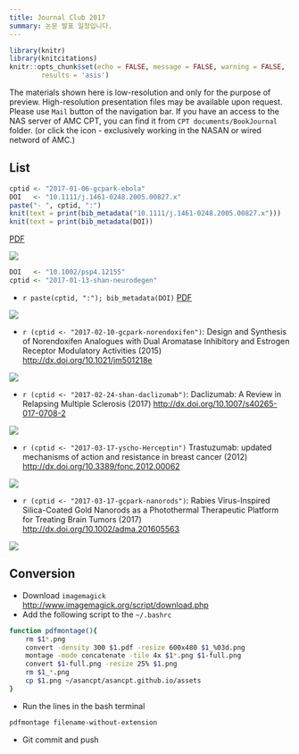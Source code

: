 ```yaml
---
title: Journal Club 2017
summary: 논문 발표 일정입니다.
---
```


```r
library(knitr)
library(knitcitations)
knitr::opts_chunk$set(echo = FALSE, message = FALSE, warning = FALSE,
        results = 'asis')
```

The materials shown here is low-resolution and only for the purpose of preview. 
High-resolution presentation files may be available upon request. Please use `Mail` button of the navigation bar.
If you have an access to the NAS server of AMC CPT, you can find it from `CPT documents/BookJournal` folder. (or click the <i class="fa fa-file-pdf-o"></i> icon - exclusively working in the NASAN or wired netword of AMC.)

## List

```r
cptid <- "2017-01-06-gcpark-ebola"
DOI   <- "10.1111/j.1461-0248.2005.00827.x"
paste("- ", cptid, ":")
knit(text = print(bib_metadata("10.1111/j.1461-0248.2005.00827.x")))
knit(text = print(bib_metadata(DOI))
```
[<i class="fa fa-file-pdf-o"></i>PDF](`r paste0("ftp://172.21.61.202/cpt%20documents/BookJournal/2017/Journal/", cptid, "/", cptid, ".pdf")`)

![](/assets/`r paste0(cptid, ".png")`)

```r
DOI   <- "10.1002/psp4.12155"
cptid <- "2017-01-13-shan-neurodegen"
```

- `r paste(cptid, ":"); bib_metadata(DOI)` [<i class="fa fa-file-pdf-o"></i>PDF](`r paste0("ftp://172.21.61.202/cpt%20documents/BookJournal/2017/Journal/", cptid, "/", cptid, ".pdf")`)

![](/assets/`r paste0(cptid, ".png")`)

- `r (cptid <- "2017-02-10-gcpark-norendoxifen")`: Design and Synthesis of Norendoxifen Analogues with Dual Aromatase Inhibitory and Estrogen Receptor Modulatory Activities (2015) <http://dx.doi.org/10.1021/jm501218e>
[<i class="fa fa-file-pdf-o"></i>](`r paste0("ftp://172.21.61.202/cpt%20documents/BookJournal/2017/Journal/", cptid, "/", cptid, ".pdf")`)

![](/assets/`r paste0(cptid, ".png")`)

- `r (cptid <- "2017-02-24-shan-daclizumab")`: Daclizumab: A Review in Relapsing Multiple Sclerosis (2017) <http://dx.doi.org/10.1007/s40265-017-0708-2>
[<i class="fa fa-file-pdf-o"></i>](`r paste0("ftp://172.21.61.202/cpt%20documents/BookJournal/2017/Journal/", cptid, "/", cptid, ".pdf")`)

![](/assets/`r paste0(cptid, ".png")`)

- `r (cptid <- "2017-03-17-yscho-Herceptin")` Trastuzumab: updated mechanisms of action and resistance in breast cancer (2012) <http://dx.doi.org/10.3389/fonc.2012.00062>
[<i class="fa fa-file-pdf-o"></i>](`r paste0("ftp://172.21.61.202/cpt%20documents/BookJournal/2017/Journal/", cptid, "/", cptid, ".pdf")`)

![](/assets/`r paste0(cptid, ".png")`)

- `r (cptid <- "2017-03-17-gcpark-nanorods")`: Rabies Virus-Inspired Silica-Coated Gold Nanorods as a Photothermal Therapeutic Platform for Treating Brain Tumors (2017) <http://dx.doi.org/10.1002/adma.201605563>
[<i class="fa fa-file-pdf-o"></i>](`r paste0("ftp://172.21.61.202/cpt%20documents/BookJournal/2017/Journal/", cptid, "/", cptid, ".pdf")`)

![](/assets/`r paste0(cptid, ".png")`)

## Conversion

- Download `imagemagick` <http://www.imagemagick.org/script/download.php>
- Add the following script to the `~/.bashrc`

```bash
function pdfmontage(){
    rm $1*.png
    convert -density 300 $1.pdf -resize 600x480 $1_%03d.png
    montage -mode concatenate -tile 4x $1*.png $1-full.png
    convert $1-full.png -resize 25% $1.png
    rm $1_*.png
    cp $1.png ~/asancpt/asancpt.github.io/assets
}
```

- Run the lines in the bash terminal

```bash
pdfmontage filename-without-extension
```

- Git commit and push
